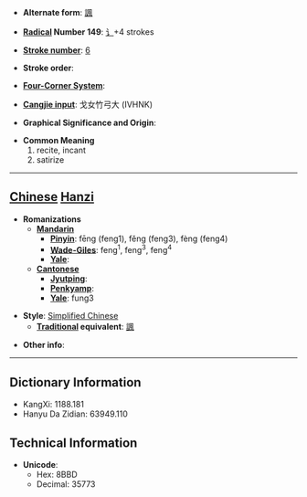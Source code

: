 
<!--
Attention: This page is to be ph34red.

Thank you.
Brought to you by Ph34rness.
-->

* '''Alternate form''': [[諷]]

* '''[[Wiktionary:Chinese radical index| Radical]] Number 149''': [[Wiktionary:Chinese radical index 讠|讠]]+4 strokes

* '''[[Wiktionary:Chinese total strokes index|Stroke number]]''': [[Wiktionary:Chinese total strokes index 6|6]]

* '''Stroke order''': 

* '''[[Wiktionary:Chinese four corner index|Four-Corner System]]''': 

* '''[[Wiktionary:Chinese Cangjie index|Cangjie input]]''': 戈女竹弓大 (IVHNK)

* '''Graphical Significance and Origin''': 

* '''Common Meaning'''
*#recite, incant
*# satirize


----

== [[Chinese]] [[Hanzi]] ==

* '''Romanizations'''
** '''[[Mandarin]]'''
*** '''[[Pinyin]]''': fēng (feng1), fěng (feng3), fèng (feng4)
*** '''[[Wade-Giles]]''': feng<sup>1</sup>, feng<sup>3</sup>, feng<sup>4</sup>
*** '''[[Yale]]''': 
** '''[[Cantonese]]'''
*** '''[[Jyutping]]''':
*** '''[[Penkyamp]]''': 
*** '''[[Yale]]''': fung3

* '''Style''': [[Simplified Chinese]] 
** '''[[Traditional Chinese|Traditional]] equivalent''': [[諷]]

* '''Other info''': 

----

== Dictionary Information ==

* KangXi: 1188.181
* Hanyu Da Zidian: 63949.110

== Technical Information ==

* '''Unicode''':
** Hex: 8BBD
** Decimal: 35773